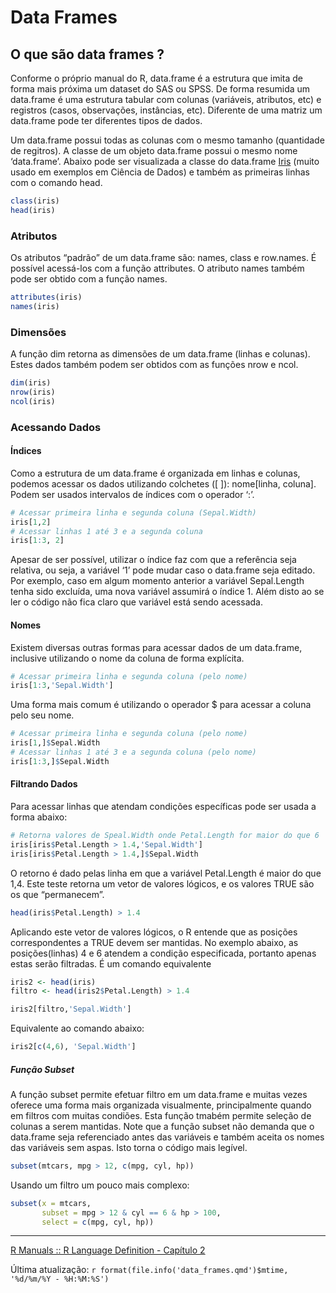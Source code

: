 # Data Frames

## O que são data frames ?

Conforme o próprio manual do R, data.frame é a estrutura que imita de forma mais próxima um dataset do SAS ou SPSS. De forma resumida um data.frame é uma estrutura tabular com colunas (variáveis, atributos, etc) e registros (casos, observações, instâncias, etc). Diferente de uma matriz um data.frame pode ter diferentes tipos de dados.

Um data.frame possui todas as colunas com o mesmo tamanho (quantidade de regitros). A classe de um objeto data.frame possui o mesmo nome 'data.frame'. Abaixo pode ser visualizada a classe do data.frame [Iris](https://archive.ics.uci.edu/ml/datasets/iris) (muito usado em exemplos em Ciência de Dados) e também as primeiras linhas com o comando head.

```r
class(iris)
head(iris)

```

### Atributos

Os atributos "padrão" de um data.frame são: names, class e row.names. É possível acessá-los com a função attributes. O atributo names também pode ser obtido com a função names.

```r
attributes(iris)
names(iris)
```

### Dimensões

A função dim retorna as dimensões de um data.frame (linhas e colunas). Estes dados também podem ser obtidos com as funções nrow e ncol.

```r
dim(iris)
nrow(iris)
ncol(iris)
```

### Acessando Dados

#### Índices

Como a estrutura de um data.frame é organizada em linhas e colunas, podemos acessar os dados utilizando colchetes (\[ \]): nome\[linha, coluna\]. Podem ser usados intervalos de índices com o operador ':'.

```r
# Acessar primeira linha e segunda coluna (Sepal.Width)
iris[1,2]
# Acessar linhas 1 até 3 e a segunda coluna
iris[1:3, 2]
```

Apesar de ser possível, utilizar o índice faz com que a referência seja relativa, ou seja, a variável '1' pode mudar caso o data.frame seja editado. Por exemplo, caso em algum momento anterior a variável Sepal.Length tenha sido excluída, uma nova variável assumirá o índice 1. Além disto ao se ler o código não fica claro que variável está sendo acessada.

#### Nomes

Existem diversas outras formas para acessar dados de um data.frame, inclusive utilizando o nome da coluna de forma explícita.

```r
# Acessar primeira linha e segunda coluna (pelo nome)
iris[1:3,'Sepal.Width']

```

Uma forma mais comum é utilizando o operador \$ para acessar a coluna pelo seu nome.

```r
# Acessar primeira linha e segunda coluna (pelo nome)
iris[1,]$Sepal.Width
# Acessar linhas 1 até 3 e a segunda coluna (pelo nome)
iris[1:3,]$Sepal.Width
```

#### Filtrando Dados

Para acessar linhas que atendam condições específicas pode ser usada a forma abaixo:

```r
# Retorna valores de Speal.Width onde Petal.Length for maior do que 6
iris[iris$Petal.Length > 1.4,'Sepal.Width']
iris[iris$Petal.Length > 1.4,]$Sepal.Width
```

O retorno é dado pelas linha em que a variável Petal.Length é maior do que 1,4. Este teste retorna um vetor de valores lógicos, e os valores TRUE são os que "permanecem".

```r
head(iris$Petal.Length) > 1.4
```

Aplicando este vetor de valores lógicos, o R entende que as posições correspondentes a TRUE devem ser mantidas. No exemplo abaixo, as posições(linhas) 4 e 6 atendem a condição especificada, portanto apenas estas serão filtradas. É um comando equivalente

```r
iris2 <- head(iris)
filtro <- head(iris2$Petal.Length) > 1.4

iris2[filtro,'Sepal.Width']
```

Equivalente ao comando abaixo:

```r
iris2[c(4,6), 'Sepal.Width']
```

##### Função Subset

A função subset permite efetuar filtro em um data.frame e muitas vezes oferece uma forma mais organizada visualmente, principalmente quando em filtros com muitas condiões. Esta função tmabém permite seleção de colunas a serem mantidas. Note que a função subset não demanda que o data.frame seja referenciado antes das variáveis e também aceita os nomes das variáveis sem aspas. Isto torna o código mais legível.

```r
subset(mtcars, mpg > 12, c(mpg, cyl, hp))
```

Usando um filtro um pouco mais complexo:

```r
subset(x = mtcars, 
       subset = mpg > 12 & cyl == 6 & hp > 100, 
       select = c(mpg, cyl, hp))
```

------------------------------------------------------------------------

[R Manuals :: R Language Definition - Capítulo 2](https://rstudio.github.io/r-manuals/r-lang/Objects.html#data-frame-objects)

Última atualização: `r format(file.info('data_frames.qmd')$mtime, '%d/%m/%Y - %H:%M:%S')`
